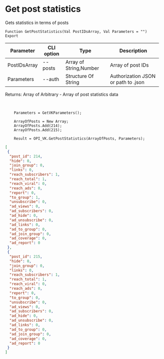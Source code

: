 ﻿---
sidebar_position: 2
---


# Get post statistics
 Gets statistics in terms of posts



`Function GetPostStatistics(Val PostIDsArray, Val Parameters = "") Export`

  | Parameter | CLI option | Type | Description |
  |-|-|-|-|
  | PostIDsArray | --posts | Array of String,Number | Array of post IDs |
  | Parameters | --auth | Structure Of String | Authorization JSON or path to .json |

  
  Returns:  Array of Arbitrary - Array of post statistics data

<br/>




```bsl title="Code example"
    Parameters = GetVKParameters();

    ArrayOfPosts = New Array;
    ArrayOfPosts.Add(214);
    ArrayOfPosts.Add(215);

    Result = OPI_VK.GetPostStatistics(ArrayOfPosts, Parameters);
```
 



```json title="Result"
[
 {
  "post_id": 214,
  "hide": 0,
  "join_group": 0,
  "links": 0,
  "reach_subscribers": 1,
  "reach_total": 1,
  "reach_viral": 0,
  "reach_ads": 0,
  "report": 0,
  "to_group": 1,
  "unsubscribe": 0,
  "ad_views": 0,
  "ad_subscribers": 0,
  "ad_hide": 0,
  "ad_unsubscribe": 0,
  "ad_links": 0,
  "ad_to_group": 0,
  "ad_join_group": 0,
  "ad_coverage": 0,
  "ad_report": 0
 },
 {
  "post_id": 215,
  "hide": 0,
  "join_group": 0,
  "links": 0,
  "reach_subscribers": 1,
  "reach_total": 1,
  "reach_viral": 0,
  "reach_ads": 0,
  "report": 0,
  "to_group": 0,
  "unsubscribe": 0,
  "ad_views": 0,
  "ad_subscribers": 0,
  "ad_hide": 0,
  "ad_unsubscribe": 0,
  "ad_links": 0,
  "ad_to_group": 0,
  "ad_join_group": 0,
  "ad_coverage": 0,
  "ad_report": 0
 }
]
```
